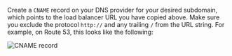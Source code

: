 Create a `CNAME` record on your DNS provider for your desired subdomain, which points to the load balancer URL you have copied above. Make sure you exclude the protocol `http://` and any trailing `/` from the URL string. For example, on Route 53, this looks like the following:

![CNAME record](https://files.readme.io/88b8b8a-Screen_Shot_2021-01-18_at_6.53.16_PM.png "CNAME record")
